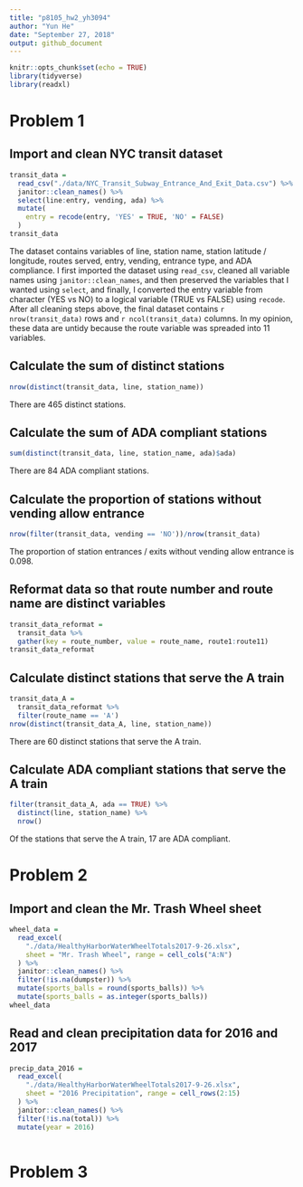 ```yaml
---
title: "p8105_hw2_yh3094"
author: "Yun He"
date: "September 27, 2018"
output: github_document
---
```


```r
knitr::opts_chunk$set(echo = TRUE)
library(tidyverse)
library(readxl)
```

# Problem 1

## Import and clean NYC transit dataset

```r
transit_data = 
  read_csv("./data/NYC_Transit_Subway_Entrance_And_Exit_Data.csv") %>%
  janitor::clean_names() %>% 
  select(line:entry, vending, ada) %>% 
  mutate(
    entry = recode(entry, 'YES' = TRUE, 'NO' = FALSE) 
  ) 
transit_data
```

The dataset contains variables of line, station name, station latitude / longitude, routes served, entry, vending, entrance type, and ADA compliance. I first imported the dataset using `read_csv`, cleaned all variable names using `janitor::clean_names`, and then preserved the variables that I wanted using `select`, and finally, I converted the entry variable from character (YES vs NO) to a logical variable (TRUE vs FALSE) using `recode`. After all cleaning steps above, the final dataset contains `r nrow(transit_data)` rows and `r ncol(transit_data)` columns. In my opinion, these data are untidy because the route variable was spreaded into 11 variables. 

## Calculate the sum of distinct stations 

```r
nrow(distinct(transit_data, line, station_name))
```

There are 465 distinct stations. 

## Calculate the sum of ADA compliant stations

```r
sum(distinct(transit_data, line, station_name, ada)$ada)
```

There are 84 ADA compliant stations. 

## Calculate the proportion of stations without vending allow entrance

```r
nrow(filter(transit_data, vending == 'NO'))/nrow(transit_data)
```

The proportion of station entrances / exits without vending allow entrance is 0.098.

## Reformat data so that route number and route name are distinct variables

```r
transit_data_reformat = 
  transit_data %>% 
  gather(key = route_number, value = route_name, route1:route11)
transit_data_reformat
```

## Calculate distinct stations that serve the A train

```r
transit_data_A = 
  transit_data_reformat %>% 
  filter(route_name == 'A')
nrow(distinct(transit_data_A, line, station_name))
```

There are 60 distinct stations that serve the A train.

## Calculate ADA compliant stations that serve the A train

```r
filter(transit_data_A, ada == TRUE) %>% 
  distinct(line, station_name) %>% 
  nrow()
```

Of the stations that serve the A train, 17 are ADA compliant.

# Problem 2

## Import and clean the Mr. Trash Wheel sheet

```r
wheel_data = 
  read_excel(
    "./data/HealthyHarborWaterWheelTotals2017-9-26.xlsx",
    sheet = "Mr. Trash Wheel", range = cell_cols("A:N")
  ) %>% 
  janitor::clean_names() %>% 
  filter(!is.na(dumpster)) %>% 
  mutate(sports_balls = round(sports_balls)) %>% 
  mutate(sports_balls = as.integer(sports_balls))
wheel_data
```

## Read and clean precipitation data for 2016 and 2017

```r
precip_data_2016 = 
  read_excel(
    "./data/HealthyHarborWaterWheelTotals2017-9-26.xlsx", 
    sheet = "2016 Precipitation", range = cell_rows(2:15)
  ) %>%
  janitor::clean_names() %>%
  filter(!is.na(total)) %>% 
  mutate(year = 2016)
  
```


# Problem 3
